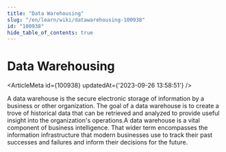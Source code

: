 ```yaml
---
title: "Data Warehousing"
slug: "/en/learn/wiki/datawarehousing-100938"
id: "100938"
hide_table_of_contents: true
---
```



# Data Warehousing

<ArticleMeta id={100938} updatedAt={'2023-09-26 13:58:51'} />
<div className='border-solid border-b border-t-0 my-4 border-[var(--ifm-color-gray-300)]' />

A data warehouse is the secure electronic storage of information by a business or other organization. The goal of a data warehouse is to create a trove of historical data that can be retrieved and analyzed to provide useful insight into the organization's operations.A data warehouse is a vital component of business intelligence. That wider term encompasses the information infrastructure that modern businesses use to track their past successes and failures and inform their decisions for the future.
